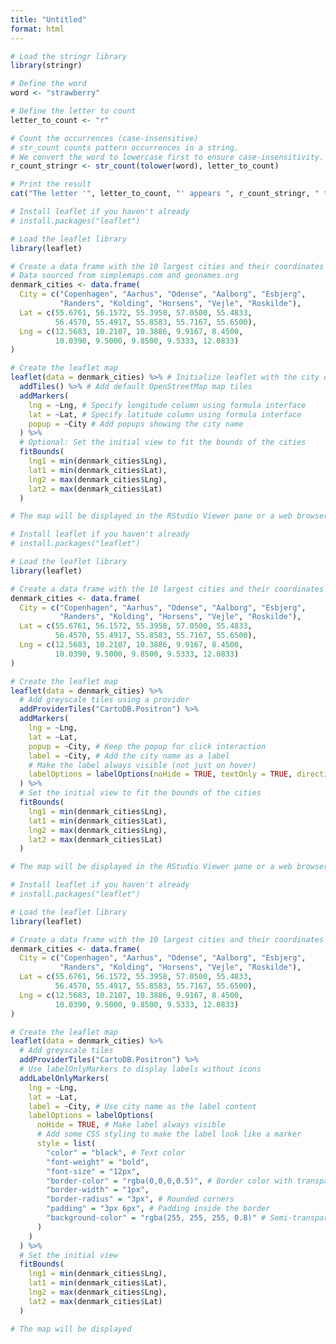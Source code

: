 ```yaml
---
title: "Untitled"
format: html
---
```




```r
# Load the stringr library
library(stringr)

# Define the word
word <- "strawberry"

# Define the letter to count
letter_to_count <- "r"

# Count the occurrences (case-insensitive)
# str_count counts pattern occurrences in a string.
# We convert the word to lowercase first to ensure case-insensitivity.
r_count_stringr <- str_count(tolower(word), letter_to_count)

# Print the result
cat("The letter '", letter_to_count, "' appears ", r_count_stringr, " times in the word '", word, "'.\n", sep = "")
```


```r

# Install leaflet if you haven't already
# install.packages("leaflet")

# Load the leaflet library
library(leaflet)

# Create a data frame with the 10 largest cities and their coordinates
# Data sourced from simplemaps.com and geonames.org
denmark_cities <- data.frame(
  City = c("Copenhagen", "Aarhus", "Odense", "Aalborg", "Esbjerg",
           "Randers", "Kolding", "Horsens", "Vejle", "Roskilde"),
  Lat = c(55.6761, 56.1572, 55.3958, 57.0500, 55.4833,
          56.4570, 55.4917, 55.8583, 55.7167, 55.6500),
  Lng = c(12.5683, 10.2107, 10.3886, 9.9167, 8.4500,
          10.0390, 9.5000, 9.8500, 9.5333, 12.0833)
)

# Create the leaflet map
leaflet(data = denmark_cities) %>% # Initialize leaflet with the city data
  addTiles() %>% # Add default OpenStreetMap map tiles
  addMarkers(
    lng = ~Lng, # Specify longitude column using formula interface
    lat = ~Lat, # Specify latitude column using formula interface
    popup = ~City # Add popups showing the city name
  ) %>%
  # Optional: Set the initial view to fit the bounds of the cities
  fitBounds(
    lng1 = min(denmark_cities$Lng),
    lat1 = min(denmark_cities$Lat),
    lng2 = max(denmark_cities$Lng),
    lat2 = max(denmark_cities$Lat)
  )

# The map will be displayed in the RStudio Viewer pane or a web browser
```




```r

# Install leaflet if you haven't already
# install.packages("leaflet")

# Load the leaflet library
library(leaflet)

# Create a data frame with the 10 largest cities and their coordinates
denmark_cities <- data.frame(
  City = c("Copenhagen", "Aarhus", "Odense", "Aalborg", "Esbjerg",
           "Randers", "Kolding", "Horsens", "Vejle", "Roskilde"),
  Lat = c(55.6761, 56.1572, 55.3958, 57.0500, 55.4833,
          56.4570, 55.4917, 55.8583, 55.7167, 55.6500),
  Lng = c(12.5683, 10.2107, 10.3886, 9.9167, 8.4500,
          10.0390, 9.5000, 9.8500, 9.5333, 12.0833)
)

# Create the leaflet map
leaflet(data = denmark_cities) %>%
  # Add greyscale tiles using a provider
  addProviderTiles("CartoDB.Positron") %>%
  addMarkers(
    lng = ~Lng,
    lat = ~Lat,
    popup = ~City, # Keep the popup for click interaction
    label = ~City, # Add the city name as a label
    # Make the label always visible (not just on hover)
    labelOptions = labelOptions(noHide = TRUE, textOnly = TRUE, direction = 'top', offset=c(0,-10))
  ) %>%
  # Set the initial view to fit the bounds of the cities
  fitBounds(
    lng1 = min(denmark_cities$Lng),
    lat1 = min(denmark_cities$Lat),
    lng2 = max(denmark_cities$Lng),
    lat2 = max(denmark_cities$Lat)
  )

# The map will be displayed in the RStudio Viewer pane or a web browser
```



```r
# Install leaflet if you haven't already
# install.packages("leaflet")

# Load the leaflet library
library(leaflet)

# Create a data frame with the 10 largest cities and their coordinates
denmark_cities <- data.frame(
  City = c("Copenhagen", "Aarhus", "Odense", "Aalborg", "Esbjerg",
           "Randers", "Kolding", "Horsens", "Vejle", "Roskilde"),
  Lat = c(55.6761, 56.1572, 55.3958, 57.0500, 55.4833,
          56.4570, 55.4917, 55.8583, 55.7167, 55.6500),
  Lng = c(12.5683, 10.2107, 10.3886, 9.9167, 8.4500,
          10.0390, 9.5000, 9.8500, 9.5333, 12.0833)
)

# Create the leaflet map
leaflet(data = denmark_cities) %>%
  # Add greyscale tiles
  addProviderTiles("CartoDB.Positron") %>%
  # Use labelOnlyMarkers to display labels without icons
  addLabelOnlyMarkers(
    lng = ~Lng,
    lat = ~Lat,
    label = ~City, # Use city name as the label content
    labelOptions = labelOptions(
      noHide = TRUE, # Make label always visible
      # Add some CSS styling to make the label look like a marker
      style = list(
        "color" = "black", # Text color
        "font-weight" = "bold",
        "font-size" = "12px",
        "border-color" = "rgba(0,0,0,0.5)", # Border color with transparency
        "border-width" = "1px",
        "border-radius" = "3px", # Rounded corners
        "padding" = "3px 6px", # Padding inside the border
        "background-color" = "rgba(255, 255, 255, 0.8)" # Semi-transparent white background
      )
    )
  ) %>%
  # Set the initial view
  fitBounds(
    lng1 = min(denmark_cities$Lng),
    lat1 = min(denmark_cities$Lat),
    lng2 = max(denmark_cities$Lng),
    lat2 = max(denmark_cities$Lat)
  )

# The map will be displayed
```